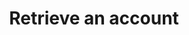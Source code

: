---
title: 'Retrieve an account'
description: 'Retrieve an account in any Ticketing Platform using this endpoint'
openapi: "GET /ticketing/account/{id}"
---